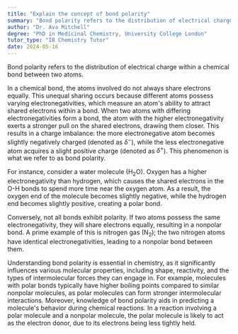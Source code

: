 ```yaml
---
title: "Explain the concept of bond polarity"
summary: "Bond polarity refers to the distribution of electrical charge in a chemical bond between two atoms."
author: "Dr. Ava Mitchell"
degree: "PhD in Medicinal Chemistry, University College London"
tutor_type: "IB Chemistry Tutor"
date: 2024-05-16
---
```


Bond polarity refers to the distribution of electrical charge within a chemical bond between two atoms.

In a chemical bond, the atoms involved do not always share electrons equally. This unequal sharing occurs because different atoms possess varying electronegativities, which measure an atom's ability to attract shared electrons within a bond. When two atoms with differing electronegativities form a bond, the atom with the higher electronegativity exerts a stronger pull on the shared electrons, drawing them closer. This results in a charge imbalance: the more electronegative atom becomes slightly negatively charged (denoted as $\delta^-$), while the less electronegative atom acquires a slight positive charge (denoted as $\delta^+$). This phenomenon is what we refer to as bond polarity.

For instance, consider a water molecule ($\text{H}_2\text{O}$). Oxygen has a higher electronegativity than hydrogen, which causes the shared electrons in the O-H bonds to spend more time near the oxygen atom. As a result, the oxygen end of the molecule becomes slightly negative, while the hydrogen end becomes slightly positive, creating a polar bond.

Conversely, not all bonds exhibit polarity. If two atoms possess the same electronegativity, they will share electrons equally, resulting in a nonpolar bond. A prime example of this is nitrogen gas ($\text{N}_2$); the two nitrogen atoms have identical electronegativities, leading to a nonpolar bond between them.

Understanding bond polarity is essential in chemistry, as it significantly influences various molecular properties, including shape, reactivity, and the types of intermolecular forces they can engage in. For example, molecules with polar bonds typically have higher boiling points compared to similar nonpolar molecules, as polar molecules can form stronger intermolecular interactions. Moreover, knowledge of bond polarity aids in predicting a molecule's behavior during chemical reactions. In a reaction involving a polar molecule and a nonpolar molecule, the polar molecule is likely to act as the electron donor, due to its electrons being less tightly held.
    